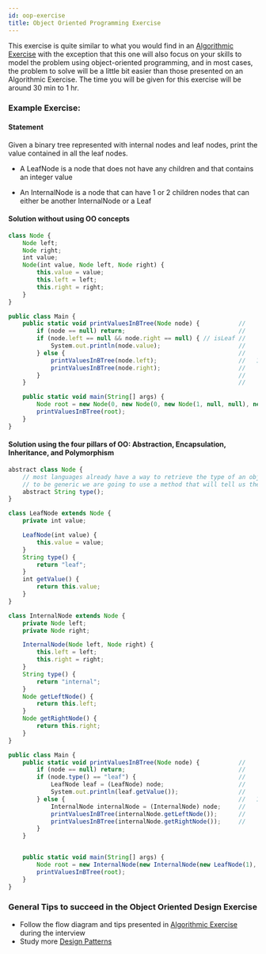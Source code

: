 ```yaml
---
id: oop-exercise
title: Object Oriented Programming Exercise
---
```


This exercise is quite similar to what you would find in an [Algorithmic Exercise](algorithmic-exercise) with the exception that this one will also focus on your skills to model the problem using object-oriented programming, and in most cases, the problem to solve will be a little bit easier than those presented on an Algorithmic Exercise.
The time you will be given for this exercise will be around 30 min to 1 hr.

### Example Exercise:
#### Statement
Given a binary tree represented with internal nodes and leaf nodes, print the value contained in all the leaf nodes.

- A LeafNode is a node that does not have any children and that contains an integer value

- An InternalNode is a node that can have 1 or 2 children nodes that can either be another InternalNode or a Leaf

#### Solution without using OO concepts
 
```js
class Node {
    Node left;
    Node right;
    int value;
    Node(int value, Node left, Node right) {
        this.value = value;
        this.left = left;
        this.right = right;
    }
}

public class Main {
    public static void printValuesInBTree(Node node) {           //                 
        if (node == null) return;                                //        ()
        if (node.left == null && node.right == null) { // isLeaf //       /  \
            System.out.println(node.value);                      //     ()    3  
        } else {                                                 //    /  \
            printValuesInBTree(node.left);                       //   1   ()
            printValuesInBTree(node.right);                      //      /
        }                                                        //     2 
    }                                                            //                

    public static void main(String[] args) {
        Node root = new Node(0, new Node(0, new Node(1, null, null), new Node(0, new Node(2, null, null), null)), new Node(3, null, null));
        printValuesInBTree(root);
    }
}
```

#### Solution using the four pillars of OO: Abstraction, Encapsulation, Inheritance, and Polymorphism

```js
abstract class Node {
    // most languages already have a way to retrieve the type of an object
    // to be generic we are going to use a method that will tell us the type directly
    abstract String type();
}

class LeafNode extends Node {
    private int value;

    LeafNode(int value) {
        this.value = value;
    }
    String type() {
        return "leaf";
    }
    int getValue() {
        return this.value;
    }
}

class InternalNode extends Node {
    private Node left;
    private Node right;

    InternalNode(Node left, Node right) {
        this.left = left;
        this.right = right;
    }
    String type() {
        return "internal";
    }
    Node getLeftNode() {
        return this.left;
    }
    Node getRightNode() {
        return this.right;
    }
}

public class Main {
    public static void printValuesInBTree(Node node) {           //
        if (node == null) return;                                //        ()
        if (node.type() == "leaf") {                             //       /  \
            LeafNode leaf = (LeafNode) node;                     //     ()    3  
            System.out.println(leaf.getValue());                 //    /  \
        } else {                                                 //   1   ()
            InternalNode internalNode = (InternalNode) node;     //      /
            printValuesInBTree(internalNode.getLeftNode());      //     2 
            printValuesInBTree(internalNode.getRightNode());     //                
        }
    }


    public static void main(String[] args) {
        Node root = new InternalNode(new InternalNode(new LeafNode(1), new InternalNode(new LeafNode(2), null)), new LeafNode(3));
        printValuesInBTree(root);
    }
}
```

### General Tips to succeed in the Object Oriented Design Exercise
- Follow the flow diagram and tips presented in [Algorithmic Exercise](algorithmic-exercise) during the interview
- Study more [Design Patterns](https://refactoring.guru/design-patterns)
